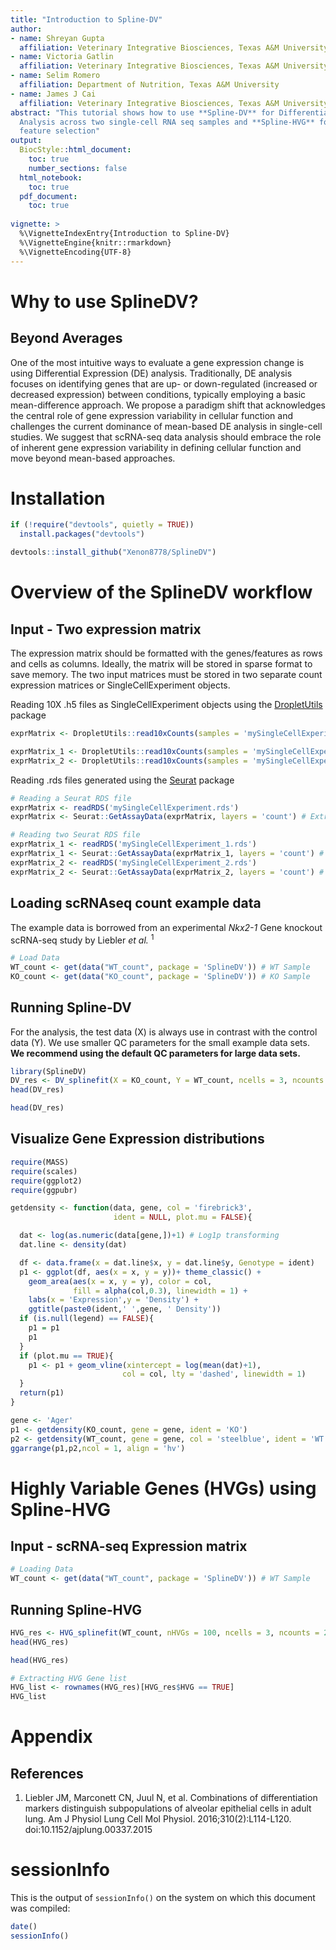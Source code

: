 ```yaml
---
title: "Introduction to Spline-DV"
author: 
- name: Shreyan Gupta
  affiliation: Veterinary Integrative Biosciences, Texas A&M University
- name: Victoria Gatlin
  affiliation: Veterinary Integrative Biosciences, Texas A&M University
- name: Selim Romero
  affiliation: Department of Nutrition, Texas A&M University
- name: James J Cai
  affiliation: Veterinary Integrative Biosciences, Texas A&M University
abstract: "This tutorial shows how to use **Spline-DV** for Differential Variability
  Analysis across two single-cell RNA seq samples and **Spline-HVG** for highly variable
  feature selection"
output:
  BiocStyle::html_document:
    toc: true
    number_sections: false
  html_notebook:
    toc: true
  pdf_document:
    toc: true
    
vignette: >
  %\VignetteIndexEntry{Introduction to Spline-DV}
  %\VignetteEngine{knitr::rmarkdown}
  %\VignetteEncoding{UTF-8}
---
```


# Why to use SplineDV? 
## Beyond Averages
One of the most intuitive ways to evaluate a gene expression change is using Differential Expression (DE) analysis. Traditionally, DE analysis focuses on identifying genes that are up- or down-regulated (increased or decreased expression) between conditions, typically employing a basic mean-difference approach. We propose a paradigm shift that acknowledges the central role of gene expression variability in cellular function and challenges the current dominance of mean-based DE analysis in single-cell studies. We suggest that scRNA-seq data analysis should embrace the role of inherent gene expression variability in defining cellular function and move beyond mean-based approaches. 

# Installation
```r
if (!require("devtools", quietly = TRUE))
  install.packages("devtools")

devtools::install_github("Xenon8778/SplineDV")
```

# Overview of the SplineDV workflow 
## Input - Two expression matrix 
The expression matrix should be formatted with the genes/features as rows and cells as columns. Ideally, the matrix will be stored in sparse format to save memory.
The two input matrices must be stored in two separate count expression matrices or SingleCellExperiment objects.

Reading 10X .h5 files as SingleCellExperiment objects using the [DropletUtils](https://bioconductor.org/packages/release/bioc/html/DropletUtils.html) package
```r
exprMatrix <- DropletUtils::read10xCounts(samples = 'mySingleCellExperiment.h5', type = 'HDF5')

exprMatrix_1 <- DropletUtils::read10xCounts(samples = 'mySingleCellExperiment_1.h5', type = 'HDF5')
exprMatrix_2 <- DropletUtils::read10xCounts(samples = 'mySingleCellExperiment_2.h5', type = 'HDF5')
```

Reading .rds files generated using the [Seurat](https://satijalab.org/seurat/) package
```r
# Reading a Seurat RDS file
exprMatrix <- readRDS('mySingleCellExperiment.rds')
exprMatrix <- Seurat::GetAssayData(exprMatrix, layers = 'count') # Extract counts

# Reading two Seurat RDS file
exprMatrix_1 <- readRDS('mySingleCellExperiment_1.rds')
exprMatrix_1 <- Seurat::GetAssayData(exprMatrix_1, layers = 'count') # Extract counts
exprMatrix_2 <- readRDS('mySingleCellExperiment_2.rds')
exprMatrix_2 <- Seurat::GetAssayData(exprMatrix_2, layers = 'count') # Extract counts
```

## Loading scRNAseq count example data
The example data is borrowed from an experimental *Nkx2-1* Gene knockout scRNA-seq study by Liebler *et al.* ^1^

```r
# Load Data
WT_count <- get(data("WT_count", package = 'SplineDV')) # WT Sample
KO_count <- get(data("KO_count", package = 'SplineDV')) # KO Sample
```

## Running Spline-DV
For the analysis, the test data (X) is always use in contrast with the control data (Y). We use smaller QC parameters for the small example data sets. **We recommend using the default QC parameters for large data sets.**
```r
library(SplineDV)
DV_res <- DV_splinefit(X = KO_count, Y = WT_count, ncells = 3, ncounts = 200)
head(DV_res)
```

```r
head(DV_res)
```

## Visualize Gene Expression distributions

```r
require(MASS)
require(scales)
require(ggplot2)
require(ggpubr)

getdensity <- function(data, gene, col = 'firebrick3',
                       ident = NULL, plot.mu = FALSE){

  dat <- log(as.numeric(data[gene,])+1) # Log1p transforming
  dat.line <- density(dat)

  df <- data.frame(x = dat.line$x, y = dat.line$y, Genotype = ident)
  p1 <- ggplot(df, aes(x = x, y = y))+ theme_classic() +
    geom_area(aes(x = x, y = y), color = col,
              fill = alpha(col,0.3), linewidth = 1) +
    labs(x = 'Expression',y = 'Density') +
    ggtitle(paste0(ident,' ',gene, ' Density'))
  if (is.null(legend) == FALSE){
    p1 = p1
    p1
  }
  if (plot.mu == TRUE){
    p1 <- p1 + geom_vline(xintercept = log(mean(dat)+1),
                         col = col, lty = 'dashed', linewidth = 1)
  }
  return(p1)
}

gene <- 'Ager'
p1 <- getdensity(KO_count, gene = gene, ident = 'KO')
p2 <- getdensity(WT_count, gene = gene, col = 'steelblue', ident = 'WT')
ggarrange(p1,p2,ncol = 1, align = 'hv')
```

 
# Highly Variable Genes (HVGs) using Spline-HVG 
## Input - scRNA-seq Expression matrix 
```r
# Loading Data
WT_count <- get(data("WT_count", package = 'SplineDV')) # WT Sample
```
## Running Spline-HVG
```r
HVG_res <- HVG_splinefit(WT_count, nHVGs = 100, ncells = 3, ncounts = 200)
head(HVG_res)
```

```r
head(HVG_res)
```

```r
# Extracting HVG Gene list
HVG_list <- rownames(HVG_res)[HVG_res$HVG == TRUE]
HVG_list
```

# Appendix
## References
1. Liebler JM, Marconett CN, Juul N, et al. Combinations of differentiation markers distinguish subpopulations of alveolar epithelial cells in adult lung. Am J Physiol Lung Cell Mol Physiol. 2016;310(2):L114-L120. doi:10.1152/ajplung.00337.2015

# sessionInfo
This is the output of `sessionInfo()` on the system on which this document was compiled:
```r
date()
sessionInfo()
```
